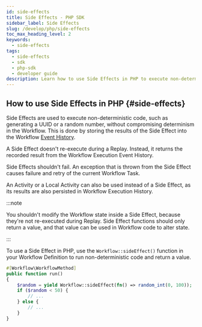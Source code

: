 ```yaml
---
id: side-effects
title: Side Effects - PHP SDK
sidebar_label: Side Effects
slug: /develop/php/side-effects
toc_max_heading_level: 2
keywords:
  - side-effects
tags:
  - side-effects
  - sdk
  - php-sdk
  - developer guide
description: Learn how to use Side Effects in PHP to execute non-deterministic code like generating UUIDs or random numbers in a Workflow without compromising its determinism.
---
```


## How to use Side Effects in PHP {#side-effects}

Side Effects are used to execute non-deterministic code, such as generating a UUID or a random number, without compromising determinism in the Workflow. This is done by storing the results of the Side Effect into the Workflow [Event History](/workflows#event-history).

A Side Effect doesn't re-execute during a Replay. Instead, it returns the recorded result from the Workflow Execution Event History.

Side Effects shouldn't fail. An exception that is thrown from the Side Effect causes failure and retry of the current Workflow Task.

An Activity or a Local Activity can also be used instead of a Side Effect, as its results are also persisted in Workflow Execution History.

:::note

You shouldn't modify the Workflow state inside a Side Effect, because they're not re-executed during Replay. Side Effect functions should only return a value, and that value can be used in Workflow code to alter state.

:::

To use a Side Effect in PHP, use the `Workflow::sideEffect()` function in your Workflow Definition to run non-deterministic code and return a value.

```php
#[Workflow\WorkflowMethod]
public function run()
{
    $random = yield Workflow::sideEffect(fn() => random_int(0, 100));
    if ($random < 50) {
        // ...
    } else {
        // ...
    }
}
```

